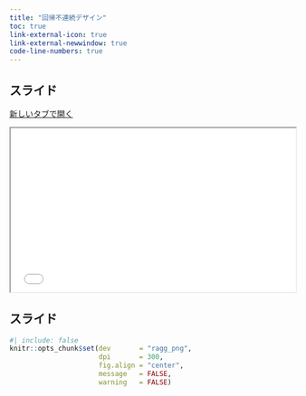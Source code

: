 ```yaml
---
title: "回帰不連続デザイン"
toc: true
link-external-icon: true
link-external-newwindow: true
code-line-numbers: true
---
```


## スライド

<a href="../slide/rdd.html" class="btn btn-primary btn-sm" target="_blank" role="button"><i class="bi bi-window"></i> 新しいタブで開く</a>

```{=html}
<iframe class="slide-deck" src="../slide/rdd.html" width="100%" style="aspect-ratio: 16 / 9.2;"></iframe>
```

## スライド

```r
#| include: false
knitr::opts_chunk$set(dev       = "ragg_png",
                      dpi       = 300,
                      fig.align = "center",
                      message   = FALSE,
                      warning   = FALSE)
```